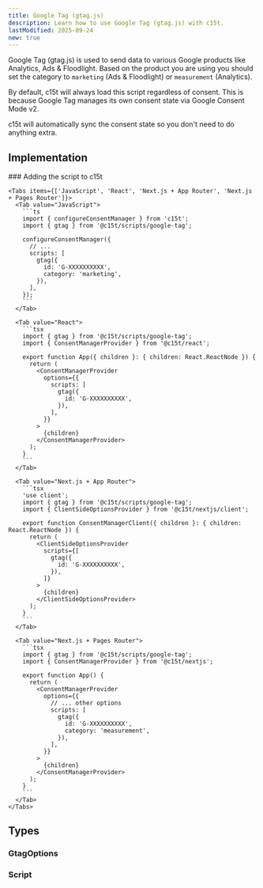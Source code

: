 ```yaml
---
title: Google Tag (gtag.js)
description: Learn how to use Google Tag (gtag.js) with c15t.
lastModified: 2025-09-24
new: true
---
```


Google Tag (gtag.js) is used to send data to various Google products like Analytics, Ads & Floodlight.
Based on the product you are using you should set the category to `marketing` (Ads & Floodlight) or `measurement` (Analytics).

By default, c15t will always load this script regardless of consent. This is because Google Tag manages its own consent state via Google Consent Mode v2.

c15t will automatically sync the consent state so you don't need to do anything extra.

## Implementation

<Steps>
  <Step>
    ### Adding the script to c15t

    <Tabs items={['JavaScript', 'React', 'Next.js + App Router', 'Next.js + Pages Router']}>
      <Tab value="JavaScript">
        ```ts
        import { configureConsentManager } from 'c15t';
        import { gtag } from '@c15t/scripts/google-tag';

        configureConsentManager({
          // ... 
          scripts: [
            gtag({
              id: 'G-XXXXXXXXXX',
              category: 'marketing',
            }),
          ],
        });
        ```
      </Tab>

      <Tab value="React">
        ```tsx
        import { gtag } from '@c15t/scripts/google-tag';
        import { ConsentManagerProvider } from '@c15t/react';

        export function App({ children }: { children: React.ReactNode }) { 
          return (
            <ConsentManagerProvider
              options={{
                scripts: [
                  gtag({
                    id: 'G-XXXXXXXXXX',
                  }),
                ],
              }}
            >
              {children}
            </ConsentManagerProvider>
          );
        }
        ```
      </Tab>

      <Tab value="Next.js + App Router">
        ```tsx
        'use client';
        import { gtag } from '@c15t/scripts/google-tag';
        import { ClientSideOptionsProvider } from '@c15t/nextjs/client';

        export function ConsentManagerClient({ children }: { children: React.ReactNode }) { 
          return (
            <ClientSideOptionsProvider
              scripts={[
                gtag({
                  id: 'G-XXXXXXXXXX',
                }),
              ]}
            >
              {children}
            </ClientSideOptionsProvider>
          );
        }
        ```
      </Tab>

      <Tab value="Next.js + Pages Router">
        ```tsx
        import { gtag } from '@c15t/scripts/google-tag';
        import { ConsentManagerProvider } from '@c15t/nextjs';

        export function App() { 
          return (
            <ConsentManagerProvider
              options={{
                // ... other options
                scripts: [
                  gtag({
                    id: 'G-XXXXXXXXXX',
                    category: 'measurement',
                  }),
                ],
              }}
            >
              {children}
            </ConsentManagerProvider>
          );
        }
        ```
      </Tab>
    </Tabs>
  </Step>
</Steps>

## Types

### GtagOptions

<AutoTypeTable path="./packages/scripts/src/google-tag.ts" name="GtagOptions" />

### Script

<AutoTypeTable path="./packages/core/src/libs/script-loader/types.ts" name="Script" />
